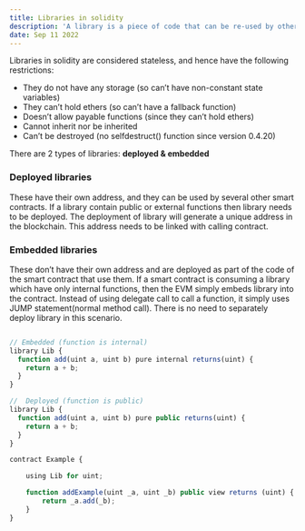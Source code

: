 ```yaml
---
title: Libraries in solidity
description: 'A library is a piece of code that can be re-used by other smart contracts.'
date: Sep 11 2022
---
```


Libraries in solidity are considered stateless, and hence have the following restrictions:

- They do not have any storage (so can’t have non-constant state variables)
- They can’t hold ethers (so can’t have a fallback function)
- Doesn’t allow payable functions (since they can’t hold ethers)
- Cannot inherit nor be inherited
- Can’t be destroyed (no selfdestruct() function since version 0.4.20)

There are 2 types of libraries: **deployed & embedded**

### Deployed libraries

These have their own address, and they can be used by several other smart contracts.
If a library contain public or external functions then library needs to be deployed. The deployment of library will generate a unique address in the blockchain. This address needs to be linked with calling contract.

### Embedded libraries

These don’t have their own address and are deployed as part of the code of the smart contract that use them.
If a smart contract is consuming a library which have only internal functions, then the EVM simply embeds library into the contract. Instead of using delegate call to call a function, it simply uses JUMP statement(normal method call). There is no need to separately deploy library in this scenario.

```js

// Embedded (function is internal)
library Lib {
  function add(uint a, uint b) pure internal returns(uint) {
    return a + b;
  }
}

//  Deployed (function is public)
library Lib {
  function add(uint a, uint b) pure public returns(uint) {
    return a + b;
  }
}

contract Example {

    using Lib for uint;

    function addExample(uint _a, uint _b) public view returns (uint) {
        return _a.add(_b);
    }
}

```
